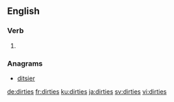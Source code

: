 ==English==

===Verb===
{{head|en}}

# {{en-third-person singular of|dirty}}

===Anagrams===
* [[ditsier#English|ditsier]]

[[de:dirties]]
[[fr:dirties]]
[[ku:dirties]]
[[ja:dirties]]
[[sv:dirties]]
[[vi:dirties]]